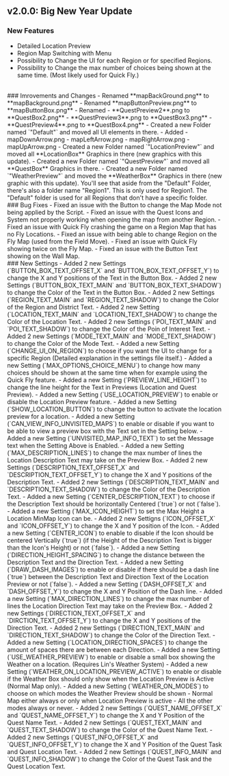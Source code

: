 ## v2.0.0: Big New Year Update

### New Features
- Detailed Location Preview
- Region Map Switching with Menu
- Possibility to Change the UI for each Region or for specified Regions.
- Possibility to Change the max number of choices being shown at the same time. (Most likely used for Quick Fly.)
<br/>
### Imrovements and Changes
- Renamed **mapBackGround.png** to **mapBackground.png**
- Renamed **mapButtonPreview.png** to **mapButtonBox.png**
- Renamed
  - **QuestPreview2**.png to **QuestBox2.png**
  - **QuestPreview3**.png to **QuestBox3.png**
  - **QuestPreview4**.png to **QuestBox4.png**
- Created a new Folder named `"Default"` and moved all UI elements in there.
- Added
  - mapDownArrow.png
  - mapLeftArrow.png
  - mapRightArrow.png
  - mapUpArrow.png
- Created a new Folder named `"LocationPreview"` and moved all **LocationBox** Graphics in there (new graphics with this update).
- Created a new Folder named `"QuestPreview"` and moved all **QuestBox** Graphics in there.
- Created a new Folder named `"WeatherPreview"` and moved the **WeatherBox** Graphics in there (new graphic with this update).
<Callout type="hint" blend="light">
  You'll see that aside from the "Default" Folder, there's also a folder name "Region1". This is only used for Region1. The "Default" folder is used for all Regions that don't have a specific folder.
</Callout>
<br/>
### Bug Fixes
- Fixed an issue with the Button to change the Map Mode not being applied by the Script.
- Fixed an issue with the Quest Icons and System not properly working when opening the map from another Region.
- Fixed an issue with Quick Fly crashing the game on a Region Map that has no Fly Locations.
- Fixed an issue with being able to change Region on the Fly Map (used from the Field Move).
- Fixed an issue with Quick Fly showing twice on the Fly Map.
- Fixed an issue with the Button Text showing on the Wall Map.
<br/>
### New Settings
- Added 2 new Settings (`BUTTON_BOX_TEXT_OFFSET_X` and `BUTTON_BOX_TEXT_OFFSET_Y`) to change the X and Y positions of the Text in the Button Box.
- Added 2 new Settings (`BUTTON_BOX_TEXT_MAIN` and `BUTTON_BOX_TEXT_SHADOW`) to change the Color of the Text in the Button Box.
- Added 2 new Settings (`REGION_TEXT_MAIN` and `REGION_TEXT_SHADOW`) to change the Color of the Region and District Text.
- Added 2 new Setting (`LOCATION_TEXT_MAIN` and `LOCATION_TEXT_SHADOW`) to change the Color of the Location Text.
- Added 2 new Settings (`POI_TEXT_MAIN` and `POI_TEXT_SHADOW`) to change the Color of the Poin of Interest Text.
- Added 2 new Settings (`MODE_TEXT_MAIN` and `MODE_TEXT_SHADOW`) to change the Color of the Mode Text.
- Added a new Setting (`CHANGE_UI_ON_REGION`) to choose if you want the UI to change for a specific Region (Detailed explanation in the settings file itself.)
- Added a new Setting (`MAX_OPTIONS_CHOICE_MENU`) to change how many choices should be shown at the same time when for example using the Quick Fly feature.
- Added a new Setting (`PREVIEW_LINE_HEIGHT`) to change the line height for the Text in Previews (Location and Quest Preview).
- Added a new Setting (`USE_LOCATION_PREVIEW`) to enable or disable the Location Preview feature.
- Added a new Setting (`SHOW_LOCATION_BUTTON`) to change the button to activate the location preview for a location.
- Added a new Setting (`CAN_VIEW_INFO_UNVISITED_MAPS`) to enable or disable if you want to be able to view a preview box with the Text set in the Setting below.
- Added a new Setting (`UNVISITED_MAP_INFO_TEXT`) to set the Message text when the Setting Above is Enabled.
- Added a new Setting (`MAX_DESCRIPTION_LINES`) to change the max number of lines the Location Description Text may take on the Preview Box.
- Added 2 new Settings (`DESCRIPTION_TEXT_OFFSET_X` and `DESCRIPTION_TEXT_OFFSET_Y`) to change the X and Y positions of the Description Text.
- Added 2 new Settings (`DESCRIPTION_TEXT_MAIN` and `DESCRIPTION_TEXT_SHADOW`) to change the Color of the Description Text.
- Added a new Setting (`CENTER_DESCRIPTION_TEXT`) to choose if the Description Text should be horizontally Centered (`true`) or not (`false`).
- Added a new Setting (`MAX_ICON_HEIGHT`) to set the Max Height a Location MinMap Icon can be.
- Added 2 new Settigns (`ICON_OFFSET_X` and `ICON_OFFSET_Y`) to change the X and Y position of the Icon.
- Added a new Setting (`CENTER_ICON`) to enable to disable if the Icon should be centered Vertically (`true`) (if the Height of the Description Text is bigger than the Icon's Height) or not (`false`).
- Added a new Setting (`DIRECTION_HEIGHT_SPACING`) to change the distance between the Description Text and the Direction Text.
- Added a new Setting (`DRAW_DASH_IMAGES`) to enable or disable if there should be a dash line (`true`) between the Description Text and Direction Text of the Location Preview or not (`false`).
- Added a new Setting (`DASH_OFFSET_X` and `DASH_OFFSET_Y`) to change the X and Y Position of the Dash line.
- Added a new Setting (`MAX_DIRECTION_LINES`) to change the max number of lines the Location Direction Text may take on the Preview Box.
- Added 2 new Settings (`DIRECTION_TEXT_OFFSET_X` and `DIRCTION_TEXT_OFFSET_Y`) to change the X and Y positions of the Direction Text.
- Added 2 new Settings (`DIRECTION_TEXT_MAIN` and `DIRECTION_TEXT_SHADOW`) to change the Color of the Direction Text.
- Added a new Setting (`LOCATION_DIRECTION_SPACES`) to change the amount of spaces there are between each Direction.
- Added a new Setting (`USE_WEATHER_PREVIEW`) to enable or disable a small box showing the Weather on a location. (Requires Lin's Weather System)
- Added a new Setting (`WEATHER_ON_LOCATION_PREVIEW_ACTIVE`) to enable or disable if the Weather Box should only show when the Location Preview is Active (Normal Map only).
- Added a new Setting (`WEATHER_ON_MODES`) to choose on which modes the Weather Preview should be shown
  - Normal Map either always or only when Location Preview is active
  - All the other modes always or never.
- Added 2 new Settings (`QUEST_NAME_OFFSET_X` and `QUEST_NAME_OFFSET_Y`) to change the X and Y Position of the Quest Name Text.
- Added 2 new Settings (`QUEST_TEXT_MAIN` and `QUEST_TEXT_SHADOW`) to change the Color of the Quest Name Text.
- Added 2 new Settings (`QUEST_INFO_OFFSET_X` and `QUEST_INFO_OFFSET_Y`) to change the X and Y Position of the Quest Task and Quest Location Text.
- Added 2 new Settings (`QUEST_INFO_MAIN` and `QUEST_INFO_SHADOW`) to change the Color of the Quest Task and the Quest Location Text.